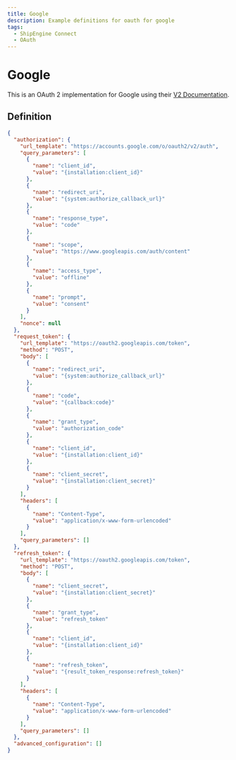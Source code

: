 ```yaml
---
title: Google
description: Example definitions for oauth for google
tags:
  - ShipEngine Connect
  - OAuth
---
```


# Google
This is an OAuth 2 implementation for Google using their [V2 Documentation](https://developers.google.com/identity/protocols/oauth2).
## Definition
``` JSON
{
  "authorization": {
    "url_template": "https://accounts.google.com/o/oauth2/v2/auth",
    "query_parameters": [
      {
        "name": "client_id",
        "value": "{installation:client_id}"
      },
      {
        "name": "redirect_uri",
        "value": "{system:authorize_callback_url}"
      },
      {
        "name": "response_type",
        "value": "code"
      },
      {
        "name": "scope",
        "value": "https://www.googleapis.com/auth/content"
      },
      {
        "name": "access_type",
        "value": "offline"
      },
      {
        "name": "prompt",
        "value": "consent"
      }
    ],
    "nonce": null
  },
  "request_token": {
    "url_template": "https://oauth2.googleapis.com/token",
    "method": "POST",
    "body": [
      {
        "name": "redirect_uri",
        "value": "{system:authorize_callback_url}"
      },
      {
        "name": "code",
        "value": "{callback:code}"
      },
      {
        "name": "grant_type",
        "value": "authorization_code"
      },
      {
        "name": "client_id",
        "value": "{installation:client_id}"
      },
      {
        "name": "client_secret",
        "value": "{installation:client_secret}"
      }
    ],
    "headers": [
      {
        "name": "Content-Type",
        "value": "application/x-www-form-urlencoded"
      }
    ],
    "query_parameters": []
  },
  "refresh_token": {
    "url_template": "https://oauth2.googleapis.com/token",
    "method": "POST",
    "body": [
      {
        "name": "client_secret",
        "value": "{installation:client_secret}"
      },
      {
        "name": "grant_type",
        "value": "refresh_token"
      },
      {
        "name": "client_id",
        "value": "{installation:client_id}"
      },
      {
        "name": "refresh_token",
        "value": "{result_token_response:refresh_token}"
      }
    ],
    "headers": [
      {
        "name": "Content-Type",
        "value": "application/x-www-form-urlencoded"
      }
    ],
    "query_parameters": []
  },
  "advanced_configuration": []
}
```
<Pager
  prev="./index.mdx" prevTitle="Examples"
/>
